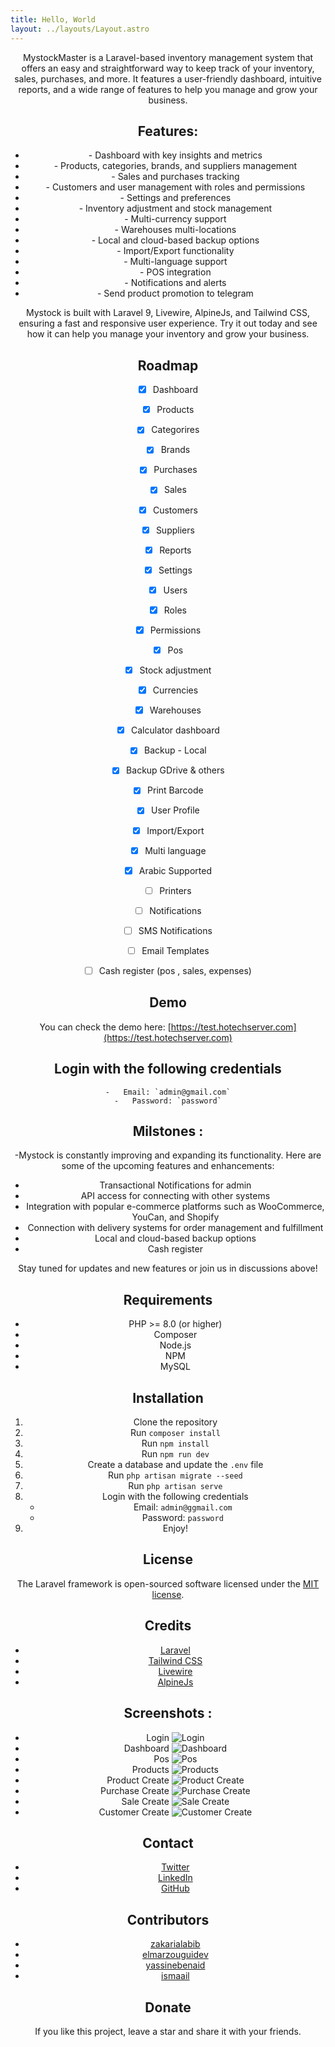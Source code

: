 ```yaml
---
title: Hello, World
layout: ../layouts/Layout.astro
---
```


<Header title="Docs" />

<p class="py-5">
MystockMaster is a Laravel-based inventory management system that offers an easy and straightforward way to keep track of your inventory, sales, purchases, and more. It features a user-friendly dashboard, intuitive reports, and a wide range of features to help you manage and grow your business.
</p>
<h2 class="mb-4">Features:</h2>
<ul class="py-5">
    <li>
    - Dashboard with key insights and metrics
    </li>
    <li>
    - Products, categories, brands, and suppliers management
    </li>
    <li>
    - Sales and purchases tracking
    </li>
    <li>
    - Customers and user management with roles and permissions
    </li>
    <li>
    - Settings and preferences
    </li>
    <li>
    - Inventory adjustment and stock management
    </li>
    <li>
    - Multi-currency support
    </li>
    <li>
    - Warehouses multi-locations
    </li>
    <li>
    - Local and cloud-based backup options
    </li>
    <li>
    - Import/Export functionality
    </li>
    <li>
    - Multi-language support
    </li>
    <li>
    - POS integration
    </li>
    <li>
    - Notifications and alerts
    </li>
    <li>
    - Send product promotion to telegram  
    </li>
</ul>

Mystock is built with Laravel 9, Livewire, AlpineJs, and Tailwind CSS, ensuring a fast and responsive user experience. Try it out today and see how it can help you manage your inventory and grow your business.


## Roadmap

- [x] Dashboard
- [x] Products
- [x] Categorires
- [x] Brands
- [x] Purchases
- [x] Sales
- [x] Customers
- [x] Suppliers
- [x] Reports
- [x] Settings
- [x] Users
- [x] Roles
- [x] Permissions
- [x] Pos
- [x] Stock adjustment
- [x] Currencies
- [x] Warehouses
- [x] Calculator dashboard
- [x] Backup - Local
- [x] Backup GDrive & others
- [x] Print Barcode
- [x] User Profile 
- [x] Import/Export 
- [x] Multi language 
- [x] Arabic Supported
- [ ] Printers
- [ ] Notifications
- [ ] SMS Notifications
- [ ] Email Templates
- [ ] Cash register (pos , sales, expenses)


## Demo

You can check the demo here: 
[https://test.hotechserver.com](https://test.hotechserver.com)


## Login with the following credentials
    -   Email: `admin@gmail.com`
    -   Password: `password`

## Milstones : 

-Mystock is constantly improving and expanding its functionality. Here are some of the upcoming features and enhancements:

- Transactional Notifications for admin
- API access for connecting with other systems
- Integration with popular e-commerce platforms such as WooCommerce, YouCan, and Shopify
- Connection with delivery systems for order management and fulfillment
- Local and cloud-based backup options
- Cash register
    
Stay tuned for updates and new features or join us in discussions above!

## Requirements

-   PHP >= 8.0 (or higher)
-   Composer
-   Node.js
-   NPM
-   MySQL

## Installation

1.  Clone the repository
2.  Run `composer install`
3.  Run `npm install`
4.  Run `npm run dev`
5.  Create a database and update the `.env` file
6.  Run `php artisan migrate --seed`
7.  Run `php artisan serve`
8.  Login with the following credentials
    -   Email: `admin@ggmail.com`
    -   Password: `password`
9.  Enjoy!

## License

The Laravel framework is open-sourced software licensed under the [MIT license](https://opensource.org/licenses/MIT).

## Credits

-   [Laravel](https://laravel.com/)
-   [Tailwind CSS](https://tailwindcss.com/)
-   [Livewire](https://laravel-livewire.com/)
-   [AlpineJs]()

## Screenshots : 

- Login
![Login](screens/login.png)
- Dashboard
![Dashboard](screens/dashboard.png)
- Pos
![Pos](screens/pos.png)
- Products
![Products](screens/products.png)
- Product Create
![Product Create](screens/product-modal.png)
- Purchase Create
![Purchase Create](screens/purchase-create.png)
- Sale Create
![Sale Create](screens/sale-create.png)
- Customer Create
![Customer Create](screens/customer-modal.png)

## Contact

-   [Twitter](https://twitter.com/zakarialabib)
-   [LinkedIn](https://www.linkedin.com/in/zakaria-labib/)
-   [GitHub](https://www.github.com/zakarialabib/)

## Contributors

-   [zakarialabib](https://www.github.com/zakarialabib)
-   [elmarzouguidev](https://github.com/elmarzouguidev)
-   [yassinebenaid](https://github.com/yassinebenaid)
-   [ismaail](https://github.com/ismaail)

## Donate

If you like this project, leave a star and share it with your friends.

